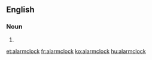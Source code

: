 {{also|alarm clock}}
==English==

===Noun===
{{head|en|misspelling}}

# {{misspelling of|alarm clock|lang=en}}

[[et:alarmclock]]
[[fr:alarmclock]]
[[ko:alarmclock]]
[[hu:alarmclock]]